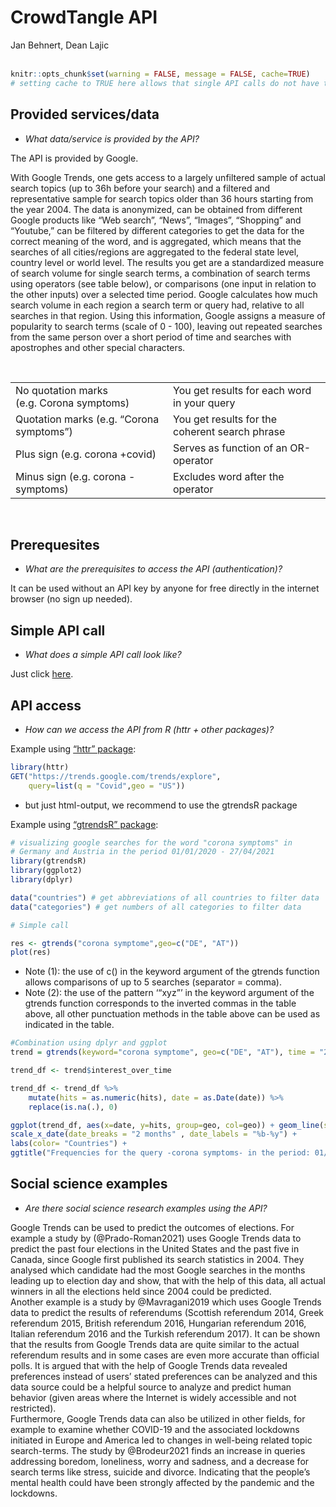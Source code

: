
# CrowdTangle API
<chauthors>Jan Behnert, Dean Lajic</chauthors>
<br><br>

```r
knitr::opts_chunk$set(warning = FALSE, message = FALSE, cache=TRUE)
# setting cache to TRUE here allows that single API calls do not have to be run every time when knitting index or the single script, but only when something has been changed in index or single script
```


## Provided services/data

* *What data/service is provided by the API?*

The API is provided by Google.

With Google Trends, one gets access to a largely unfiltered sample of actual search topics (up to 36h before your search) and a filtered and representative sample for search topics older than 36 hours starting from the year 2004. The data is anonymized, can be obtained from different Google products like “Web search”, “News”, “Images”, “Shopping” and “Youtube,” can be filtered by different categories to get the data for the correct meaning of the word, and is aggregated, which means that the searches of all cities/regions are aggregated to the federal state level, country level or world level. The results you get are a standardized measure of search volume for single search terms, a combination of search terms using operators (see table below), or comparisons (one input in relation to the other inputs) over a selected time period. Google calculates how much search volume in each region a search term or query had, relative to all searches in that region. Using this information, Google assigns a measure of popularity to search terms (scale of 0 - 100), leaving out repeated searches from the same person over a short period of time and searches with apostrophes and other special characters.  

<br /> 

 |
------------- | -------------
No quotation marks (e.g. Corona symptoms)  | You get results for each word in your query
Quotation marks (e.g. “Corona symptoms”) | You get results for the coherent search phrase
Plus sign (e.g. corona +covid) | Serves as function of an OR-operator
Minus sign (e.g. corona -symptoms) | Excludes word after the operator

<br />


## Prerequesites
* *What are the prerequisites to access the API (authentication)? *


It can be used without an API key by anyone for free directly in the internet browser (no sign up needed).


## Simple API call
* *What does a simple API call look like?*

Just click [here](https://trends.google.com/trends).


## API access
* *How can we access the API from R (httr + other packages)?* 

Example using [“httr” package](https://cran.r-project.org/web/packages/httr/httr.pdf):

```r
library(httr)
GET("https://trends.google.com/trends/explore",
	query=list(q = "Covid",geo = "US"))

```
* but just html-output, we recommend to use the gtrendsR package
<br />

Example using [“gtrendsR” package](https://cran.r-project.org/web/packages/gtrendsR/gtrendsR.pdf):


```r
# visualizing google searches for the word "corona symptoms" in 
# Germany and Austria in the period 01/01/2020 - 27/04/2021
library(gtrendsR)
library(ggplot2)
library(dplyr)

data("countries") # get abbreviations of all countries to filter data 
data("categories") # get numbers of all categories to filter data 

# Simple call

res <- gtrends("corona symptome",geo=c("DE", "AT"))
plot(res)
```

* Note (1): the use of c() in the keyword argument of the gtrends function allows comparisons of up to 5 searches (separator = comma).  
* Note (2): the use of the pattern '"xyz"' in the keyword argument of the gtrends function corresponds to the inverted commas in the table above, all other punctuation methods in the table above can be used as indicated in the table.

```r
#Combination using dplyr and ggplot
trend = gtrends(keyword="corona symptome", geo=c("DE", "AT"), time = "2020-01-01 2021-04-27", gprop="web") 

trend_df <- trend$interest_over_time

trend_df <- trend_df %>%
	mutate(hits = as.numeric(hits), date = as.Date(date)) %>%
	replace(is.na(.), 0)

ggplot(trend_df, aes(x=date, y=hits, group=geo, col=geo)) + geom_line(size=2) +
scale_x_date(date_breaks = "2 months" , date_labels = "%b-%y") +
labs(color= "Countries") +
ggtitle("Frequencies for the query -corona symptoms- in the period: 01/01/2020 - 27/04/2021")

```


## Social science examples
* *Are there social science research examples using the API?*

Google Trends can be used to predict the outcomes of elections. For example a study by (@Prado-Roman2021) uses Google Trends data to predict the past four elections in the United States and the past five in Canada, since Google first published its search statistics in 2004. They analysed which candidate had the most Google searches in the months leading up to election day and show, that with the help of this data, all actual winners in all the elections held since 2004 could be predicted.  
Another example is a study by @Mavragani2019 which uses Google Trends data to predict the results of referendums (Scottish referendum 2014, Greek referendum 2015, British referendum 2016, Hungarian referendum 2016, Italian referendum 2016 and the Turkish referendum 2017). It can be shown that the results from Google Trends data are quite similar to the actual referendum results and in some cases are even more accurate than official polls. It is argued that with the help of Google Trends data revealed preferences instead of users' stated preferences can be analyzed and this data source could be a helpful source to analyze and predict human behavior (given areas where the Internet is widely accessible and not restricted).  
Furthermore, Google Trends data can also be utilized in other fields, for example to examine whether COVID-19 and the associated lockdowns initiated in Europe and America led to changes in well-being related topic search-terms. The study by @Brodeur2021 finds an increase in queries addressing boredom, loneliness, worry and sadness, and a decrease for search terms like stress, suicide and divorce. Indicating that the people's mental health could have been strongly affected by the pandemic and the lockdowns.